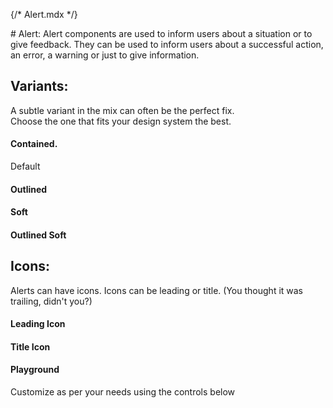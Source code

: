 {/* Alert.mdx */}

<Meta of={AlertStories} name="Docs" />
# Alert:
Alert components are used to inform users about a situation or to give feedback. They can be used to inform users about a
successful action, an error, a warning or just to give information.

## Variants:
A subtle variant in the mix can often be the perfect fix.\
Choose the one that fits your design system the best.

#### Contained.
Default
<Canvas of={AlertStories.Contained}/>

#### Outlined
<Canvas of={AlertStories.Outlined}/>

#### Soft
<Canvas of={AlertStories.Soft}/>

#### Outlined Soft
<Canvas of={AlertStories.OutlinedSoft}/>

## Icons:
Alerts can have icons. Icons can be leading or title. (You thought it was trailing, didn't you?)

#### Leading Icon
<Canvas of={AlertStories.LeadingIcon}/>

#### Title Icon
<Canvas of={AlertStories.TitleIcon}/>

#### Playground
Customize as per your needs using the controls below
<Canvas of={AlertStories.Playground}/>
<Controls of={AlertStories.Playground}/>